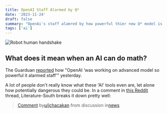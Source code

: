```yaml
---
title: OpenAI Staff Alarmed by Q*
date: '2023-11-24'
draft: false
summary: "OpenAi's staff alamred by how powerful thier new Q* model is."
tags: ['ai']
---
```


![Robot human handshake](../../assets/robot-handshake-human.jpg)

## What does it mean when an AI can do math?

The Guarduan [reported](https://www.theguardian.com/business/2023/nov/23/openai-was-working-on-advanced-model-so-powerful-it-alarmed-staff) how "OpenAI ‘was working on advanced model so powerful it alarmed staff’" yesterday.

A lot of people don't really know what these 'AI' tools even are, let alone how potentially dangerous they could be. In a comment in [this Reddit](https://www.reddit.com/r/news/comments/1826d8c/comment/kagrdul/) thread, Literature-South breaks it down pretty well:

<blockquote class="reddit-embed-bq" data-embed-showtitle="true" data-embed-context="1" data-embed-depth="2" data-embed-theme="dark" data-embed-height="634"><a href="https://www.reddit.com/r/news/comments/1826d8c/comment/kagrdul/">Comment</a> by<a href="https://www.reddit.com/user/jchacakan/">u/jchacakan</a> from discussion<a href="https://www.reddit.com/r/news/comments/1826d8c/openai_was_working_on_advanced_model_so_powerful/"><no value=""></no></a> in<a href="https://www.reddit.com/r/news/">news</a></blockquote><script async="" src="https://embed.reddit.com/widgets.js" charset="UTF-8"></script>